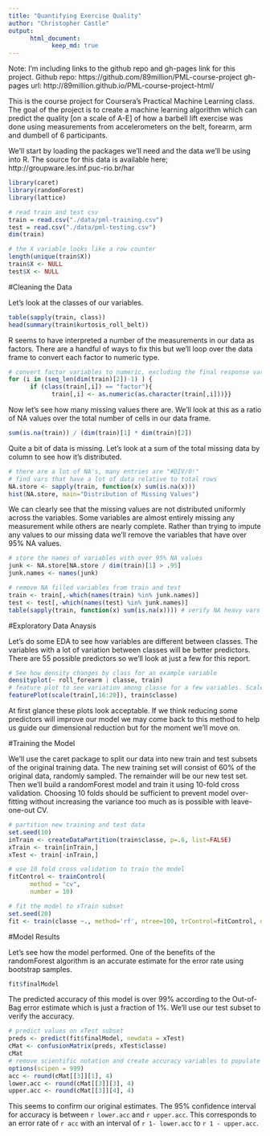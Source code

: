 ```yaml
---
title: "Quantifying Exercise Quality"
author: "Christopher Castle"
output: 
      html_document:
            keep_md: true
---
```

Note: I'm including links to the github repo and gh-pages link for this project.
Github repo: https://github.com/89million/PML-course-project
gh-pages url: http://89million.github.io/PML-course-project-html/


This is the course project for Coursera's Practical Machine Learning class. The goal of the project is to create a machine learning algorithm which can predict the quality [on a scale of A-E] of how a barbell lift exercise was done using measurements from accelerometers on the belt, forearm, arm and dumbell of 6 participants.

We'll start by loading the packages we'll need and the data we'll be using into R. The source for this data is available here; http://groupware.les.inf.puc-rio.br/har

```r
library(caret)
library(randomForest)
library(lattice)
```
```r
# read train and test csv
train = read.csv("./data/pml-training.csv")
test = read.csv("./data/pml-testing.csv")
dim(train)

# the X variable looks like a row counter
length(unique(train$X))
train$X <- NULL
test$X <- NULL
```

#Cleaning the Data

Let's look at the classes of our variables.

```r
table(sapply(train, class))
head(summary(train$kurtosis_roll_belt))
```

R seems to have interpreted a number of the measurements in our data as factors. There are a handful of ways to fix this but we'll loop over the data frame to convert each factor to numeric type.

```r
# convert factor variables to numeric, excluding the final response var
for (i in (seq_len(dim(train)[2])-1) ) {
      if (class(train[,i]) == "factor"){
            train[,i] <- as.numeric(as.character(train[,i]))}}
```

Now let's see how many missing values there are. We'll look at this as a ratio of NA values over the total number of cells in our data frame.

```r
sum(is.na(train)) / (dim(train)[1] * dim(train)[2])
```

Quite a bit of data is missing. Let's look at a sum of the total missing data by column to see how it's distributed. 
```r
# there are a lot of NA's, many entries are "#DIV/0!"
# find vars that have a lot of data relative to total rows
NA.store <- sapply(train, function(x) sum(is.na(x)))
hist(NA.store, main="Distribution of Missing Values")
```

We can clearly see that the missing values are not distributed uniformly across the variables. Some variables are almost entirely missing any measurement while others are nearly complete. Rather than trying to impute any values to our missing data we'll remove the variables that have over 95% NA values. 

```r
# store the names of variables with over 95% NA values
junk <- NA.store[NA.store / dim(train)[1] > .95]
junk.names <- names(junk)

# remove NA filled variables from train and test
train <- train[,-which(names(train) %in% junk.names)]
test <- test[,-which(names(test) %in% junk.names)]
table(sapply(train, function(x) sum(is.na(x)))) # verify NA heavy vars are deleted
```

#Exploratory Data Anaysis

Let's do some EDA to see how variables are different between classes. The variables with a lot of variation between classes will be better predictors. There are 55 possible predictors so we'll look at just a few for this report.  

```r
# See how density changes by class for an example variable
densityplot(~ roll_forearm | classe, train)
# feature plot to see variation among classe for a few variables. Scale them first.    
featurePlot(scale(train[,16:20]), train$classe)
```

At first glance these plots look acceptable. If we think reducing some predictors will improve our model we may come back to this method to help us guide our dimensional reduction but for the moment we'll move on. 

#Training the Model

We'll use the caret package to split our data into new train and test subsets of the original training data. The new training set will consist of 60% of the original data, randomly sampled. The remainder will be our new test set. Then we'll build a randomForest model and train it using 10-fold cross validation. Choosing 10 folds should be sufficient to prevent model over-fitting without increasing the variance too much as is possible with leave-one-out CV. 

```r
# partition new training and test data
set.seed(10)
inTrain <- createDataPartition(train$classe, p=.6, list=FALSE)
xTrain <- train[inTrain,]
xTest <- train[-inTrain,]

# use 10 fold cross validation to train the model
fitControl <- trainControl(
      method = "cv",
      number = 10)

# fit the model to xTrain subset
set.seed(20)
fit <- train(classe ~., method='rf', ntree=100, trControl=fitControl, data=xTrain)
```

#Model Results

Let's see how the model performed. One of the benefits of the randomForest algorithm is an accurate estimate for the error rate using bootstrap samples. 

```r
fit$finalModel
```

The predicted accuracy of this model is over 99% according to the Out-of-Bag error estimate which is just a fraction of 1%. We'll use our test subset to verify the accuracy. 

```r
# predict values on xTest subset
preds <- predict(fit$finalModel, newdata = xTest)
cMat <- confusionMatrix(preds, xTest$classe)
cMat
# remove scientific notation and create accuracy variables to populate below
options(scipen = 999)
acc <- round(cMat[[3]][1], 4)
lower.acc <- round(cMat[[3]][3], 4)
upper.acc <- round(cMat[[3]][4], 4)
```

This seems to confirm our original estimates. The 95% confidence interval for accuracy is between `r lower.acc` and `r upper.acc`. This corresponds to an error rate of `r acc` with an interval of `r 1- lower.acc` to `r 1 - upper.acc`.
